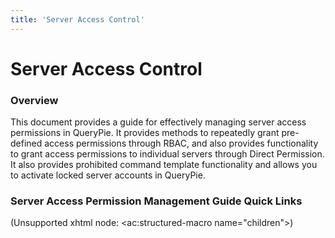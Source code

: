```yaml
---
title: 'Server Access Control'
---
```


# Server Access Control

### Overview

This document provides a guide for effectively managing server access permissions in QueryPie. It provides methods to repeatedly grant pre-defined access permissions through RBAC, and also provides functionality to grant access permissions to individual servers through Direct Permission. It also provides prohibited command template functionality and allows you to activate locked server accounts in QueryPie.


### Server Access Permission Management Guide Quick Links

(Unsupported xhtml node: &lt;ac:structured-macro name="children"&gt;)


